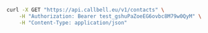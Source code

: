 ```bash
curl -X GET "https://api.callbell.eu/v1/contacts" \
    -H "Authorization: Bearer test_gshuPaZoeEG6ovbc8M79w0QyM" \
    -H "Content-Type: application/json"
```

